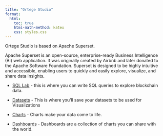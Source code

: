 ```yaml
---
title: "Ortege Studio"
format:
  html:
    toc: true
    html-math-method: katex
    css: styles.css
---
```


Ortege Studio is based on Apache Superset.

Apache Superset is an open-source, enterprise-ready Business Intelligence (BI) web application. It was originally created by Airbnb and later donated to the Apache Software Foundation. Superset is designed to be highly intuitive and accessible, enabling users to quickly and easily explore, visualize, and share data insights.

-   [SQL Lab](studio/sqllab.qmd) - this is where you can write SQL queries to explore blockchain data.

-   [Datasets](studio/datasets.qmd) - This is where you'll save your datasets to be used for Visualizations

-   [Charts](studio/charts.qmd) - Charts make your data come to life.

-   [Dashboards](studio/dashboards.qmd) - Dashboards are a collection of charts you can share with the world.
